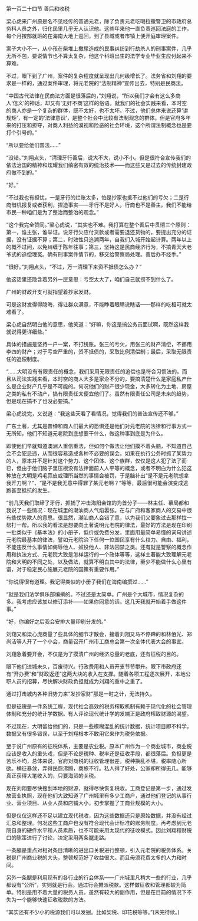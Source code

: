 

第一百二十四节 善后和收税

梁心虎来广州原是名不见经传的普通元老，除了负责元老吃喝拉撒警卫的市政府总务科人员之外，归化民里几乎无人认识他。这些年来他一直负责巡回法庭的工作，每个月按部就班的在海南大地上巡回，到了县城或者市镇上便开庭审理案件。

案子大小不一，从小孩在柴堆上撒尿造成的民事纠纷到行劫杀人的刑事案件，几乎无所不包，要说情节也不算太复杂，他这个科班出生的法学专业毕业生应付起来不算难。

不过，眼下到了广州，案件的复杂程度就呈现出几何级增长了。法务省和刘翔的要求是一样的，通过案件审理，将元老院的“法制精神”宣传出去，特别是民商法。

“中国古代法律在民商法方面是很落后的，”刘翔说，“所以我们才会有这么多商人‘信义’的神话，却又有‘无奸不商’这样的俗语。就我们的社会实践来看，本时空的商人亦是一个复杂的群体，既不太好，也不太坏。不过，他们总体来说还算‘讲规矩’，有一定的‘法律意识’，是整个社会中比较有法制观念的群体。但是官府多年来的打压和掠夺，对商人利益的漠视和险恶的社会环境，这个所谓法制概念也是要打个引号的。”

“所以要给他们普法……”

“没错。”刘翔点头，“清理牙行善后，说大不大，说小不小。但是很符合宣传我们的依法治国的精神和炫耀我们缜密有效的统治技术――而这些又是过去的传统封建政府做不到的。”

“好。”

“不过我也有担忧，一是牙行的烂账太多，怕是抄家也抵不过他们的亏欠；二是行商借机报复或者获利，捏造事实――牙行不是好人，行商也不是善主。我们不能给市民一种咱们是为了整治而整治的观念。”

“这个我完全赞同。”梁心虎说，“其实也不难。我打算在整个善后中贯彻三个原则：第一，谁主张，谁举证。说牙行欠应付货款或者需要退还货物的，要提出充分的证据，没有证据不算；第二，时效性只追溯两年，自我们入城开始起计算。两年以上的概不过问，以免纠缠于陈年往事；第三，坚持这是民商经济行为，不搞青天大老爷式的追偿理冤。确有刑事案件情节的，移交给警察局处理。善后办不经手。”

“很好。”刘翔点头，“不过，万一清理下来资不抵债怎么办？”

他这话里还隐含着另外一层意思：亏空太大了，咱们自己就捞不到什么了。

广州的财政开支可就指望着抄家发财。

可是这财发得得隐晦，得让群众满意，不能睁着眼睛说瞎话――那样的吃相可就太难看了。

梁心虎自然明白他的意思，他笑道：“好嘛，你这是搞公务员面试啊，既然这样我就说得更详细些。”

具体的措施是坚持一户一案，不打统账。张三的亏欠，用张三的财产清偿，不挪用李四的财产；对于亏空严重的，资不抵债的，采取比例清偿制；最后，采取无限责任的追偿制度。

“……大明没有有限责任的概念，我们采用无限责任的追偿也是符合习惯法的。而且从司法实践来看，本时空的商人大多是家企不分的，要搞清楚什么是家庭私产什么是企业财产几乎是不可能的。何况他们的财产很少现金，大多转化为土地、房屋之类的私有不动产，搞有限责任太便宜他们了。虽然有限责任公司是未来的趋势，但是现在搞不了也没必要搞。”

梁心虎说完，又说道：“我这些天看了看情况，觉得我们的普法宣传还不够。”

广东土著，尤其是普绅和商人们最大的恐惧还是他们对元老院的法律和行事方式一无所知，他们不知道元老院到底想要干什么，做这种事到底是为什么。

即使他们早就知道澳洲人重信重法，但如何个做法让他们摸不着头脑，不知道自己会不会犯忌违，从而很容易造成各种不必要的误会。如果在执行公务时抓了某势力的人，原本并不是针对这个势力、这个团体、这个族群，仅仅是这人犯了法了而已，但由于他们脑子里压根没有法律面前人人平等的概念，或者不明白为什么犯这种放在大明是鸡毛蒜皮或理所当然的事情会被罚，于是脑补出“是不是元老院想拿我开刀啊？”、“是不是我无意中得罪了某元老啊？”等等，最后很可能会演变成逃跑甚至抵抗的发生。

“前几天我们取缔了牙行，抓捕了冲击海阳会馆的为首分子――林主任、慕局都和我说了一些情况：现在城里的潮汕商人气焰嚣张。在与广府和客家商人的交易中很有些仗势欺人的意思。很显然，潮汕商人会错了意，以为我们又要象过去那样拉一帮打一帮。所以我的看法是想要向土著说明元老院的律法，最好的方法是现在印刷一批类似于《基本法》的小册子，低价或免费分发，里面用最简单易懂的词句讲述元老院最基本的律法，譬如元老院治下任何一位国民享有什么权力、自由、福利，不能违反什么事情如侮辱他人、奴役他人、非法囚禁之类。还有就是警察的概念作用和执法方式、元老院大致是怎样运行的一个政体等等，这样土著能大致理解元老院和大明的不同之处，以及做法，就算不明白其中的法律，至少不能做什么心里有谱，对于稳定民心施展元老院的国策有重要作用。”

“你说得很有道理。我记得类似的小册子我们在海南编撰过……”

“就是我们法学俱乐部编撰的。不过还是太简单。广州是个大城市，情况复杂的多。我考虑应该加以修订添补――如果你同意的话，这几天我就开始着手做这件事。”

“好，你编好之后我会安排大量印刷分发的。”

刘翔又和梁心虎商量了些具体的细节才散会，接着刘翔又马不停蹄的和林佰光、郑尚洁等人开了一个小会，商量召开广州市工商总会第一次全体代表大会的事宜。

刘翔急着要开会，不仅是为了摸清广州的经济总量的老底，还有征税的目的。

眼下他们进城未久，百废待兴。行政费用和人员开支节节攀升。眼下市政府还有“开办费”和“财政返还”这两大块的收入在支撑。随着各项工程逐次展开，本地公职人员的招募，尽快解决财政负担就成为刘翔的重中之重了。

通过打击城内各种旧势力来“发抄家财”那是一时之计，无法持久。

但是征税是一件系统工程，现代社会高效的税务榨取机制有赖于现代化的社会管理体制和充分的统计学数据。有人评论现代统计学的发端正是政府榨取财源的渴望。

不过现在，大明留给他们的，只是一些模糊混乱的统计数据，统计项目即不科学，数据又有很多错误，以至于刘翔根本不敢用它来作为税务依据。

至于说广州原有的征税体系，主要是农业税。原本广州作为一个商业城市，商业税应该是收入的重头戏，但是不论是税种、税率还是征收手段，都很落后。负担更是苦乐不均，总体来说，官府对商税的征收管理很差，税种换乱不堪，税率随心所欲。横征暴敛，弄得民怨沸腾，商旅不行。私人得了好处，公家却所得无几。能够真正获得大笔收入的，只要海贸的关税。

现在刘翔要尽快搜刮本地的财源，就得尽快恢复税收。工商登记是第一步，通过发放营业执照，现在他们大致知道了广州城里有多少工商户，通过他们登记的从事行业、营业项目、从业人员和店铺大小，初步掌握了工商业规模的大小。

但是仅仅这样还不足以建立现代税收，因为这些数据还只是原始数据，并没有经过汇总和整理。何况这些工商户也没有符合现代会计标准的账务制度。再考虑到元老院自身的硬件水平和人员素质，也不可能采用太现代的征收模式。因此刘翔和财税口的陈策进行了讨论，决定采用两条腿走路。

一条腿是重点对相对条目清晰的进出口关税进行整顿，引入元老院的税务体系。关税是广州商业税的大头，整顿规范好了收益很大。而且毋须花费太多的人力和时间。

另外一条腿是利用现有的各行业的行会体系――广州城里凡稍大一些的行业，几乎都设有“公所”，实则就是行会。通过行会摊派税款。这样做征收和管理都较为简单。特别是用不着大量的税务人员。虽然有较大的副作用，但是在目前的情况下不失为一个能够快速征收税款的方法。

“其实还有不少小的税源我们可以发掘。比如契税、印花税等等。”(未完待续。)


